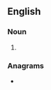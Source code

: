==English==

===Noun===
{{head|en|noun form}}

# {{plural of|en|beater}}

===Anagrams===
* {{anagrams|en|a=abeerst|Bartees|Seabert|bearest|berates|rebates|rebeats}}